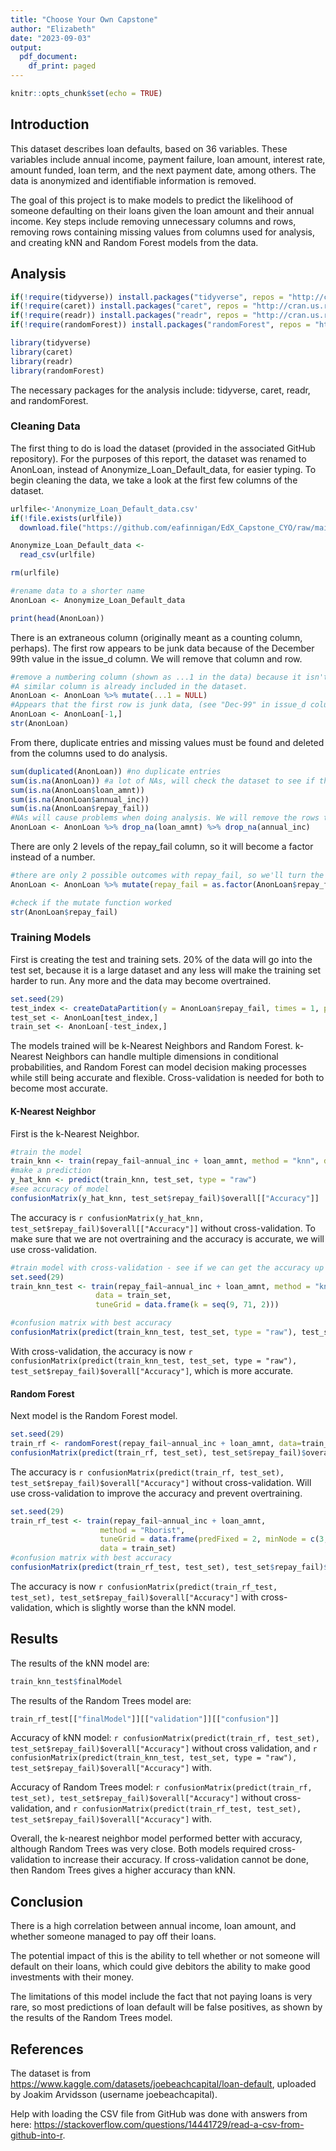 ```yaml
---
title: "Choose Your Own Capstone"
author: "Elizabeth"
date: "2023-09-03"
output:
  pdf_document:
    df_print: paged
---
```


```r
knitr::opts_chunk$set(echo = TRUE)
```

## Introduction

This dataset describes loan defaults, based on 36 variables. These variables include annual income, payment failure, loan amount, interest rate, amount funded, loan term, and the next payment date, among others. The data is anonymized and identifiable information is removed.

The goal of this project is to make models to predict the likelihood of someone defaulting on their loans given the loan amount and their annual income. Key steps include removing unnecessary columns and rows, removing rows containing missing values from columns used for analysis, and creating kNN and Random Forest models from the data.

## Analysis

```r
if(!require(tidyverse)) install.packages("tidyverse", repos = "http://cran.us.r-project.org")
if(!require(caret)) install.packages("caret", repos = "http://cran.us.r-project.org")
if(!require(readr)) install.packages("readr", repos = "http://cran.us.r-project.org")
if(!require(randomForest)) install.packages("randomForest", repos = "http://cran.us.r-project.org")

library(tidyverse)
library(caret)
library(readr)
library(randomForest)
```

The necessary packages for the analysis include: tidyverse, caret, readr, and randomForest.

### Cleaning Data

The first thing to do is load the dataset (provided in the associated GitHub repository). For the purposes of this report, the dataset was renamed to AnonLoan, instead of Anonymize_Loan_Default_data, for easier typing. To begin cleaning the data, we take a look at the first few columns of the dataset.

```r
urlfile<-'Anonymize_Loan_Default_data.csv'
if(!file.exists(urlfile))
  download.file("https://github.com/eafinnigan/EdX_Capstone_CYO/raw/main/Anonymize_Loan_Default_data.csv", urlfile)

Anonymize_Loan_Default_data <- 
  read_csv(urlfile)

rm(urlfile)

#rename data to a shorter name
AnonLoan <- Anonymize_Loan_Default_data

print(head(AnonLoan))
```

There is an extraneous column (originally meant as a counting column, perhaps). The first row appears to be junk data because of the December 99th value in the issue_d column. We will remove that column and row.

```r
#remove a numbering column (shown as ...1 in the data) because it isn't needed and could confuse the model.
#A similar column is already included in the dataset.
AnonLoan <- AnonLoan %>% mutate(...1 = NULL)
#Appears that the first row is junk data, (see "Dec-99" in issue_d column), so we'll remove it and look at the structure
AnonLoan <- AnonLoan[-1,]
str(AnonLoan)
```

From there, duplicate entries and missing values must be found and deleted from the columns used to do analysis.

```r
sum(duplicated(AnonLoan)) #no duplicate entries
sum(is.na(AnonLoan)) #a lot of NAs, will check the dataset to see if they are in the columns that used to do analysis
sum(is.na(AnonLoan$loan_amnt))
sum(is.na(AnonLoan$annual_inc))
sum(is.na(AnonLoan$repay_fail))
#NAs will cause problems when doing analysis. We will remove the rows that have NAs.
AnonLoan <- AnonLoan %>% drop_na(loan_amnt) %>% drop_na(annual_inc)
```

There are only 2 levels of the repay_fail column, so it will become a factor instead of a number.

```r
#there are only 2 possible outcomes with repay_fail, so we'll turn the repay_fail column from a num data type to factor.
AnonLoan <- AnonLoan %>% mutate(repay_fail = as.factor(AnonLoan$repay_fail))

#check if the mutate function worked
str(AnonLoan$repay_fail)
```

### Training Models

First is creating the test and training sets. 20% of the data will go into the test set, because it is a large dataset and any less will make the training set harder to run. Any more and the data may become overtrained.

```r
set.seed(29)
test_index <- createDataPartition(y = AnonLoan$repay_fail, times = 1, p = 0.2, list = FALSE) # create a 20% test set
test_set <- AnonLoan[test_index,]
train_set <- AnonLoan[-test_index,]
```

The models trained will be k-Nearest Neighbors and Random Forest. k-Nearest Neighbors can handle multiple dimensions in conditional probabilities, and Random Forest can model decision making processes while still being accurate and flexible. Cross-validation is needed for both to become most accurate.

#### K-Nearest Neighbor

First is the k-Nearest Neighbor.

```r
#train the model
train_knn <- train(repay_fail~annual_inc + loan_amnt, method = "knn", data = train_set)
#make a prediction
y_hat_knn <- predict(train_knn, test_set, type = "raw")
#see accuracy of model
confusionMatrix(y_hat_knn, test_set$repay_fail)$overall[["Accuracy"]]
```

The accuracy is `r confusionMatrix(y_hat_knn, test_set$repay_fail)$overall[["Accuracy"]]` without cross-validation. To make sure that we are not overtraining and the accuracy is accurate, we will use cross-validation.

```r
#train model with cross-validation - see if we can get the accuracy up
set.seed(29)
train_knn_test <- train(repay_fail~annual_inc + loan_amnt, method = "knn",
                   data = train_set,
                   tuneGrid = data.frame(k = seq(9, 71, 2)))

#confusion matrix with best accuracy
confusionMatrix(predict(train_knn_test, test_set, type = "raw"), test_set$repay_fail)$overall["Accuracy"]
```

With cross-validation, the accuracy is now `r confusionMatrix(predict(train_knn_test, test_set, type = "raw"), test_set$repay_fail)$overall["Accuracy"]`, which is more accurate.

#### Random Forest 

Next model is the Random Forest model.

```r
set.seed(29)
train_rf <- randomForest(repay_fail~annual_inc + loan_amnt, data=train_set)
confusionMatrix(predict(train_rf, test_set), test_set$repay_fail)$overall["Accuracy"]
```

The accuracy is `r confusionMatrix(predict(train_rf, test_set), test_set$repay_fail)$overall["Accuracy"]` without cross-validation. Will use cross-validation to improve the accuracy and prevent overtraining.

```r
set.seed(29)
train_rf_test <- train(repay_fail~annual_inc + loan_amnt,
                    method = "Rborist",
                    tuneGrid = data.frame(predFixed = 2, minNode = c(3, 50)),
                    data = train_set)
#confusion matrix with best accuracy
confusionMatrix(predict(train_rf_test, test_set), test_set$repay_fail)$overall["Accuracy"]
```

The accuracy is now `r confusionMatrix(predict(train_rf_test, test_set), test_set$repay_fail)$overall["Accuracy"]` with cross-validation, which is slightly worse than the kNN model.

## Results

The results of the kNN model are: 
```r
train_knn_test$finalModel
```

The results of the Random Trees model are:
```r
train_rf_test[["finalModel"]][["validation"]][["confusion"]]
```

Accuracy of kNN model: `r confusionMatrix(predict(train_rf, test_set), test_set$repay_fail)$overall["Accuracy"]` without cross validation, and `r confusionMatrix(predict(train_knn_test, test_set, type = "raw"), test_set$repay_fail)$overall["Accuracy"]` with.

Accuracy of Random Trees model: `r confusionMatrix(predict(train_rf, test_set), test_set$repay_fail)$overall["Accuracy"]` without cross-validation, and `r confusionMatrix(predict(train_rf_test, test_set), test_set$repay_fail)$overall["Accuracy"]` with.

Overall, the k-nearest neighbor model performed better with accuracy, although Random Trees was very close. Both models required cross-validation to increase their accuracy. If cross-validation cannot be done, then Random Trees gives a higher accuracy than kNN.

## Conclusion

There is a high correlation between annual income, loan amount, and whether someone managed to pay off their loans. 

The potential impact of this is the ability to tell whether or not someone will default on their loans, which could give debitors the ability to make good investments with their money.

The limitations of this model include the fact that not paying loans is very rare, so most predictions of loan default will be false positives, as shown by the results of the Random Trees model. 

## References

The dataset is from <https://www.kaggle.com/datasets/joebeachcapital/loan-default>, uploaded by Joakim Arvidsson (username joebeachcapital).

Help with loading the CSV file from GitHub was done with answers from here: <https://stackoverflow.com/questions/14441729/read-a-csv-from-github-into-r>.

